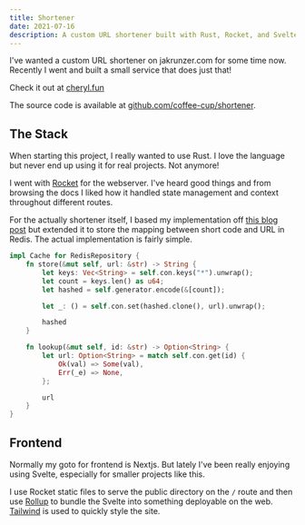 ```yaml
---
title: Shortener
date: 2021-07-16
description: A custom URL shortener built with Rust, Rocket, and Svelte.
---
```


I've wanted a custom URL shortener on jakrunzer.com for some time now. Recently
I went and built a small service that does just that!

Check it out at [cheryl.fun](https://cheryl.fun/)


The source code is available at
[github.com/coffee-cup/shortener](https://github.com/coffee-cup/shortener).

## The Stack

When starting this project, I really wanted to use Rust. I love the language but
never end up using it for real projects. Not anymore!

I went with [Rocket](https://rocket.rs/) for the webserver. I've heard good
things and from browsing the docs I liked how it handled state management and
context throughout different routes.

For the actually shortener itself, I based my implementation off [this blog
post](https://endler.dev/2017/rust-url-shortener/) but extended it to store the
mapping between short code and URL in Redis. The actual implementation is fairly
simple.

```rust
impl Cache for RedisRepository {
    fn store(&mut self, url: &str) -> String {
        let keys: Vec<String> = self.con.keys("*").unwrap();
        let count = keys.len() as u64;
        let hashed = self.generator.encode(&[count]);

        let _: () = self.con.set(hashed.clone(), url).unwrap();

        hashed
    }

    fn lookup(&mut self, id: &str) -> Option<String> {
        let url: Option<String> = match self.con.get(id) {
            Ok(val) => Some(val),
            Err(_e) => None,
        };

        url
    }
}
```
## Frontend

Normally my goto for frontend is Nextjs. But lately I've been really enjoying
using Svelte, especially for smaller projects like this.

I use Rocket static files to serve the public directory on the `/` route and
then use [Rollup](https://rollupjs.org/) to bundle the Svelte into something
deployable on the web. [Tailwind](https://tailwindcss.com/docs) is used to
quickly style the site.
